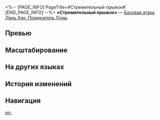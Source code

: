 <%-- [PAGE_INFO]
PageTitle=#Стремительный прыжок#
[END_PAGE_INFO] --%>
{{Навык Инфобокс
|Название         = Стремительный прыжок
|Изображение      = Навык Стремительный прыжок.png
|Персонаж         = Дань Хэн Пожиратель Луны
|Тип              = Базовая атака
|Тэг              = Взрывная атака
|УронСтойк        = 40 (основная цель)<br />20
|ЭнергияГен       = 40
|Энергия          = 
|Длительность     = 
|Описание         = Выполняет 7 ударов, которые наносят выбранному противнику мнимый урон, равный {{Цвет|Выделенный|250%—550%}} от силы атаки Дань Хэна: Пожирателя Луны. Начиная с 4 удара также наносит соседним целям мнимый урон, равный {{Цвет|Выделенный|90%—198%}} от его силы атаки.
|Свойство1        = 
|Масштабирование1 = 
}}
'''«Стремительный прыжок»''' — [[Базовая атака]] [[Дань Хэн: Пожиратель Луны]].

==Превью==
{{Превью
|Файл = Стремительный прыжок Превью
}}

==Масштабирование==
{{Масштабирование навыка|тип=Базовая атака
|250%;300%;350%;400%;450%;500%;550%;600%;650%;700%
|90%;108%;126%;144%;162%;180%;198%;216%;234%;252%
}}

==На других языках==
{{На других языках
|en   = Fulgurant Leap
|zhs  = 盘拏耀跃
|zht  = 盤拏耀躍
|ja   = {{Rubi|躍動|やくどう}}せし{{Rubi|耀鱗|ようりん}}
|ko   = 빛나는 도약
|es   = Salto fulgurante
|fr   = Bond fulgurant
|ru   = Стремительный прыжок
|th   = Fulgurant Leap
|vi   = Bàn Nã Diệu Dược
|de   = Blitzartiger Sprung
|id   = Fulgurant Leap
|pt   = Salto Fulgurante
}}

==История изменений==
{{История изменений|3.5}}

==Навигация==
{{Навык Навбокс|Дань Хэн Пожиратель Луны}}

[[en:]]